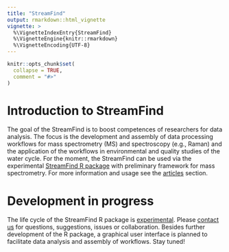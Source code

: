 ```yaml
---
title: "StreamFind"
output: rmarkdown::html_vignette
vignette: >
  %\VignetteIndexEntry{StreamFind}
  %\VignetteEngine{knitr::rmarkdown}
  %\VignetteEncoding{UTF-8}
---
```


```r
knitr::opts_chunk$set(
  collapse = TRUE,
  comment = "#>"
)
```

# Introduction to StreamFind

The goal of the StreamFind is to boost competences of researchers for data analysis. The focus is the development and assembly of data processing workflows for mass spectrometry (MS) and spectroscopy (e.g., Raman) and the application of the workflows in environmental and quality studies of the water cycle. For the moment, the StreamFind can be used via the experimental [StreamFind R package](https://github.com/odea-project?tab=repositories) with preliminary framework for mass spectrometry. For more information and usage see the [articles](https://odea-project.github.io/StreamFind/articles/index.html) section.

# Development in progress

The life cycle of the StreamFind R package is [experimental](https://lifecycle.r-lib.org/articles/stages.html). Please [contact us](mailto:cunha@iuta.de) for questions, suggestions, issues or collaboration. Besides further development of the R package, a graphical user interface is planned to facilitate data analysis and assembly of workflows. Stay tuned!
